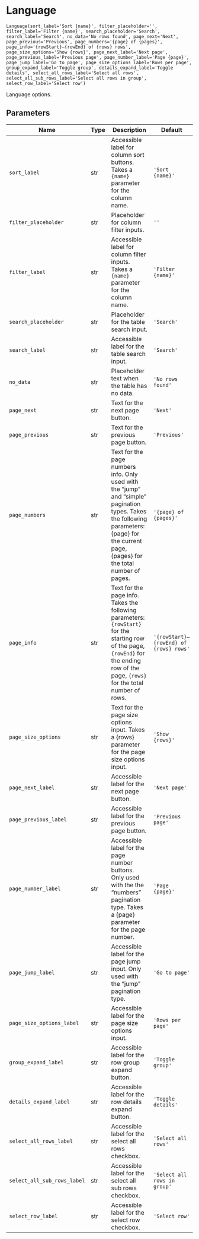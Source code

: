 # Language { #reactable.Language }

`Language(sort_label='Sort {name}', filter_placeholder='', filter_label='Filter {name}', search_placeholder='Search', search_label='Search', no_data='No rows found', page_next='Next', page_previous='Previous', page_numbers='{page} of {pages}', page_info='{rowStart}–{rowEnd} of {rows} rows', page_size_options='Show {rows}', page_next_label='Next page', page_previous_label='Previous page', page_number_label='Page {page}', page_jump_label='Go to page', page_size_options_label='Rows per page', group_expand_label='Toggle group', details_expand_label='Toggle details', select_all_rows_label='Select all rows', select_all_sub_rows_label='Select all rows in group', select_row_label='Select row')`

Language options.

## Parameters

| Name                        | Type   | Description                                                                                                                                                                                  | Default                                |
|-----------------------------|--------|----------------------------------------------------------------------------------------------------------------------------------------------------------------------------------------------|----------------------------------------|
| `sort_label`                | str    | Accessible label for column sort buttons. Takes a `{name}` parameter for the column name.                                                                                                    | `'Sort {name}'`                        |
| `filter_placeholder`        | str    | Placeholder for column filter inputs.                                                                                                                                                        | `''`                                   |
| `filter_label`              | str    | Accessible label for column filter inputs. Takes a `{name}` parameter for the column name.                                                                                                   | `'Filter {name}'`                      |
| `search_placeholder`        | str    | Placeholder for the table search input.                                                                                                                                                      | `'Search'`                             |
| `search_label`              | str    | Accessible label for the table search input.                                                                                                                                                 | `'Search'`                             |
| `no_data`                   | str    | Placeholder text when the table has no data.                                                                                                                                                 | `'No rows found'`                      |
| `page_next`                 | str    | Text for the next page button.                                                                                                                                                               | `'Next'`                               |
| `page_previous`             | str    | Text for the previous page button.                                                                                                                                                           | `'Previous'`                           |
| `page_numbers`              | str    | Text for the page numbers info. Only used with the "jump" and "simple" pagination types. Takes the following parameters: {page} for the current page, {pages} for the total number of pages. | `'{page} of {pages}'`                  |
| `page_info`                 | str    | Text for the page info. Takes the following parameters: `{rowStart}` for the starting row of the page, `{rowEnd}` for the ending row of the page, `{rows}` for the total number of rows.     | `'{rowStart}–{rowEnd} of {rows} rows'` |
| `page_size_options`         | str    | Text for the page size options input. Takes a {rows} parameter for the page size options input.                                                                                              | `'Show {rows}'`                        |
| `page_next_label`           | str    | Accessible label for the next page button.                                                                                                                                                   | `'Next page'`                          |
| `page_previous_label`       | str    | Accessible label for the previous page button.                                                                                                                                               | `'Previous page'`                      |
| `page_number_label`         | str    | Accessible label for the page number buttons. Only used with the the "numbers" pagination type. Takes a {page} parameter for the page number.                                                | `'Page {page}'`                        |
| `page_jump_label`           | str    | Accessible label for the page jump input. Only used with the "jump" pagination type.                                                                                                         | `'Go to page'`                         |
| `page_size_options_label`   | str    | Accessible label for the page size options input.                                                                                                                                            | `'Rows per page'`                      |
| `group_expand_label`        | str    | Accessible label for the row group expand button.                                                                                                                                            | `'Toggle group'`                       |
| `details_expand_label`      | str    | Accessible label for the row details expand button.                                                                                                                                          | `'Toggle details'`                     |
| `select_all_rows_label`     | str    | Accessible label for the select all rows checkbox.                                                                                                                                           | `'Select all rows'`                    |
| `select_all_sub_rows_label` | str    | Accessible label for the select all sub rows checkbox.                                                                                                                                       | `'Select all rows in group'`           |
| `select_row_label`          | str    | Accessible label for the select row checkbox.                                                                                                                                                | `'Select row'`                         |